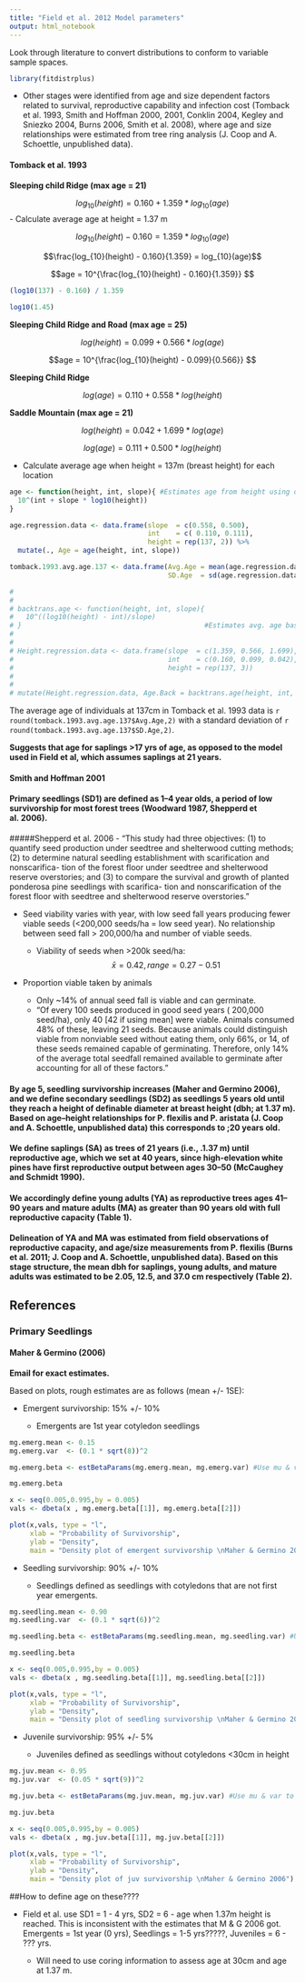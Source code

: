 ```yaml
---
title: "Field et al. 2012 Model parameters"
output: html_notebook
---
```


Look through literature to convert distributions to conform to variable sample spaces.

```r
library(fitdistrplus)
```

- Other stages were identified from age and size dependent factors related to survival, reproductive capability and infection cost (Tomback et al. 1993, Smith and Hoffman 2000, 2001, Conklin 2004, Kegley and Sniezko 2004, Burns 2006, Smith et al. 2008), where age and size relationships were estimated from tree ring analysis (J. Coop and A. Schoettle, unpublished data).

#### Tomback et al. 1993

**Sleeping child Ridge (max age = 21)**

$$log_{10}(height) = 0.160 + 1.359 * log_{10}(age)$$
- Calculate average age at height = 1.37 m

$$log_{10}(height) - 0.160 = 1.359 * log_{10}(age)$$
     
$$\frac{log_{10}(height) - 0.160}{1.359} = log_{10}(age)$$
     
$$age = 10^{\frac{log_{10}(height) - 0.160}{1.359}} $$
```r
(log10(137) - 0.160) / 1.359

log10(1.45)
```



**Sleeping Child Ridge and Road (max age = 25)**

$$log(height) = 0.099 + 0.566 * log(age)$$

$$age = 10^{\frac{log_{10}(height) - 0.099}{0.566}} $$
     
**Sleeping Child Ridge**

$$log(age) = 0.110 + 0.558 * log(height)$$

**Saddle Mountain (max age = 21)**

$$log(height) = 0.042 + 1.699 * log(age) $$


$$log(age) = 0.111 + 0.500 * log(height)$$

- Calculate average age when height = 137m (breast height) for each location

```r
age <- function(height, int, slope){ #Estimates age from height using data from Tomback et al. 1993 (Table 2)
  10^(int + slope * log10(height))
}

age.regression.data <- data.frame(slope  = c(0.558, 0.500),
                                  int    = c( 0.110, 0.111),
                                  height = rep(137, 2)) %>%
  mutate(., Age = age(height, int, slope))

tomback.1993.avg.age.137 <- data.frame(Avg.Age = mean(age.regression.data$Age),
                                       SD.Age  = sd(age.regression.data$Age))

# 
# 
# backtrans.age <- function(height, int, slope){ 
#   10^((log10(height) - int)/slope)
# }                                             #Estimates avg. age based on height using regression to estimate height from age.
# 
# 
# Height.regression.data <- data.frame(slope  = c(1.359, 0.566, 1.699),
#                                      int    = c(0.160, 0.099, 0.042),
#                                      height = rep(137, 3))
# 
# 
# mutate(Height.regression.data, Age.Back = backtrans.age(height, int, slope))
```

The average age of individuals at 137cm in Tomback et al. 1993 data is `r round(tomback.1993.avg.age.137$Avg.Age,2)` with a standard deviation of `r round(tomback.1993.avg.age.137$SD.Age,2)`.


**Suggests that age for saplings >17 yrs of age, as opposed to the model used in Field et al, which assumes saplings at 21 years.**

#### Smith and Hoffman 2001

#### Primary seedlings (SD1) are defined as 1–4 year olds, a period of low survivorship for most forest trees (Woodward 1987, Shepperd et al. 2006).


#####Shepperd et al. 2006 
- "This study had three objectives: (1) to quantify seed production under seedtree and shelterwood cutting methods; (2) to determine natural seedling establishment with scarification and nonscarifica- tion of the forest floor under seedtree and shelterwood reserve overstories; and (3) to compare the survival and growth of planted ponderosa pine seedlings with scarifica- tion and nonscarification of the forest floor with seedtree and shelterwood reserve overstories."
  
* Seed viability varies with year, with low seed fall years producing fewer viable seeds (<200,000 seeds/ha = low seed year). No relationship between seed fall > 200,000/ha and number of viable seeds. 
    + Viability of seeds when >200k seed/ha:
    $$\bar{x} = 0.42, range = 0.27-0.51$$
 

* Proportion viable taken by animals

    + Only ~14% of annual seed fall is viable and can germinate.
    + "Of every 100 seeds produced in good seed years ( 200,000 seed/ha), only 40 [42 if using mean] were viable. Animals consumed 48% of these, leaving 21 seeds. Because animals could distinguish viable from nonviable seed without eating them, only 66%, or 14, of these seeds remained capable of germinating. Therefore, only 14% of the average total seedfall remained available to germinate after accounting for all of these factors."


#### By age 5, seedling survivorship increases (Maher and Germino 2006), and we define secondary seedlings (SD2) as seedlings 5 years old until they reach a height of definable diameter at breast height (dbh; at 1.37 m). Based on age–height relationships for P. flexilis and P. aristata (J. Coop and A. Schoettle, unpublished data) this corresponds to ;20 years old.

#### We define saplings (SA) as trees of 21 years (i.e., .1.37 m) until reproductive age, which we set at 40 years, since high-elevation white pines have first reproductive output between ages 30–50 (McCaughey and Schmidt 1990).

#### We accordingly define young adults (YA) as reproductive trees ages 41–90 years and mature adults (MA) as greater than 90 years old with full reproductive capacity (Table 1).

#### Delineation of YA and MA was estimated from field observations of reproductive capacity, and age/size measurements from P. flexilis (Burns et al. 2011; J. Coop and A. Schoettle, unpublished data). Based on this stage structure, the mean dbh for saplings, young adults, and mature adults was estimated to be 2.05, 12.5, and 37.0 cm respectively (Table 2).




## References

### Primary Seedlings

#### Maher & Germino (2006)

**Email for exact estimates.**

Based on plots, rough estimates are as follows (mean +/- 1SE):

- Emergent survivorship:
  15% +/- 10%
  
    + Emergents are 1st year cotyledon seedlings
  
```r
mg.emerg.mean <- 0.15
mg.emerg.var  <- (0.1 * sqrt(8))^2

mg.emerg.beta <- estBetaParams(mg.emerg.mean, mg.emerg.var) #Use mu & var to calculate beta distribution parameters (alpha & beta)

mg.emerg.beta

x <- seq(0.005,0.995,by = 0.005)
vals <- dbeta(x , mg.emerg.beta[[1]], mg.emerg.beta[[2]])

plot(x,vals, type = "l", 
     xlab = "Probability of Survivorship",
     ylab = "Density",
     main = "Density plot of emergent survivorship \nMaher & Germino 2006")
```


- Seedling survivorship:
  90% +/- 10%
  
    + Seedlings defined as seedlings with cotyledons that are not first year emergents.
  
  
```r
mg.seedling.mean <- 0.90
mg.seedling.var  <- (0.1 * sqrt(6))^2

mg.seedling.beta <- estBetaParams(mg.seedling.mean, mg.seedling.var) #Use mu & var to calculate beta distribution parameters (alpha & beta)

mg.seedling.beta

x <- seq(0.005,0.995,by = 0.005)
vals <- dbeta(x , mg.seedling.beta[[1]], mg.seedling.beta[[2]])

plot(x,vals, type = "l", 
     xlab = "Probability of Survivorship",
     ylab = "Density",
     main = "Density plot of seedling survivorship \nMaher & Germino 2006")
```

  
- Juvenile survivorship:
  95% +/- 5%
  
    + Juveniles defined as seedlings without cotyledons <30cm in height
  
```r
mg.juv.mean <- 0.95
mg.juv.var  <- (0.05 * sqrt(9))^2

mg.juv.beta <- estBetaParams(mg.juv.mean, mg.juv.var) #Use mu & var to calculate beta distribution parameters (alpha & beta)

mg.juv.beta

x <- seq(0.005,0.995,by = 0.005)
vals <- dbeta(x , mg.juv.beta[[1]], mg.juv.beta[[2]])

plot(x,vals, type = "l", 
     xlab = "Probability of Survivorship",
     ylab = "Density",
     main = "Density plot of juv survivorship \nMaher & Germino 2006")
```
##How to define age on these????

* Field et al. use SD1 = 1 - 4 yrs, SD2 = 6 - age when 1.37m height is reached. This is inconsistent with the estimates that M & G 2006 got. Emergents = 1st year (0 yrs), Seedlings = 1-5 yrs?????, Juveniles = 6 - ??? yrs.

    + Will need to use coring information to assess age at 30cm and age at 1.37 m. 
    
    